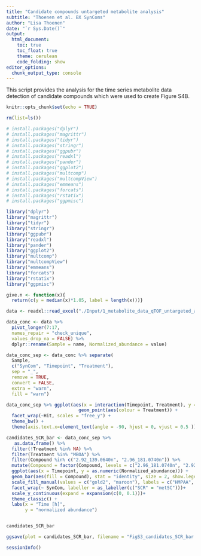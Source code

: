 ---
title: "Candidate compounds untargeted metabolite analysis"
subtitle: "Thoenen et al. BX SynComs"
author: "Lisa Thoenen"
date: "`r Sys.Date()`"
output: 
  html_document:
    toc: true
    toc_float: true
    theme: cerulean
    code_folding: show
editor_options: 
  chunk_output_type: console
---

This script provides the analysis for the time series metabolite data detection of candidate compounds which were used to create Figure S4B. 

```{r setup, include=FALSE}
knitr::opts_chunk$set(echo = TRUE)
```

```{r,include=FALSE}
rm(list=ls())
```

```{r,include=FALSE, warning=FALSE}
# install.packages("dplyr")
# install.packages("magrittr")
# install.packages("tidyr")
# install.packages("stringr")
# install.packages("ggpubr")
# install.packages("readxl")
# install.packages("pander")
# install.packages("ggplot2")
# install.packages("multcomp")
# install.packages("multcompView")
# install.packages("emmeans")
# install.packages("forcats")
# install.packages("rstatix")
# install.packages("ggpmisc")
```

```{r libraries, echo=F, message=F, warning=F}
library("dplyr")
library("magrittr")
library("tidyr")
library("stringr")
library("ggpubr")
library("readxl")
library("pander")
library("ggplot2")
library("multcomp")
library("multcompView")
library("emmeans")
library("forcats")
library("rstatix")
library("ggpmisc")
```

```{r functions, echo=F, message=F}
give.n <- function(x){
  return(c(y = median(x)*1.05, label = length(x)))}
```

```{r, warning=F, echo=F, message=F}
data <- readxl::read_excel("./Input/1_metabolite_data_qTOF_untargeted_analysis.xlsx", sheet = 8)
```

```{r, warning=F, echo=F, message=F}
data_conc <- data %>% 
  pivot_longer(7:17,
  names_repair = "check_unique",
  values_drop_na = FALSE) %>% 
  dplyr::rename(Sample = name, Normalized_abundance = value)

data_conc_sep <- data_conc %>% separate(
  Sample,
  c("SynCom", "Timepoint", "Treatment"),
  sep = "_",
  remove = TRUE,
  convert = FALSE,
  extra = "warn",
  fill = "warn")
```

```{r, warning=F, echo=F, message=F}
data_conc_sep %>% ggplot(aes(x = interaction(Timepoint, Treatment), y = as.numeric(Normalized_abundance))) +
                           geom_point(aes(colour = Treatment)) +
  facet_wrap(~Hit, scales = "free_y") +
  theme_bw() +
  theme(axis.text.x=element_text(angle = -90, hjust = 0, vjust = 0.5 ))
```

```{r, warning=F, echo=F, message=F}
candidates_SCR_bar <- data_conc_sep %>% 
   as.data.frame() %>% 
  filter(!Treatment %in% NA) %>% 
  filter(Treatment %in% "MBOA") %>% 
  filter(Compound %in% c("2.92_139.0640n", "2.96_181.0740n")) %>% 
  mutate(Compound = factor(Compound, levels = c("2.96_181.0740n", "2.92_139.0640n"))) %>% 
  ggplot(aes(x = Timepoint, y = as.numeric(Normalized_abundance))) +
  geom_bar(aes(fill = Compound), stat = "identity", size = 2, show.legend = TRUE) +
  scale_fill_manual(values = c("gold2", "maroon"), labels = c("HMPAA", "AMP")) +
  facet_wrap(~ SynCom, labeller = as_labeller(c("SCR" = "metSC")))+
  scale_y_continuous(expand = expansion(c(0, 0.1)))+
  theme_classic() +
  labs(x = "Time [h]", 
       y = "normalized abundance")


candidates_SCR_bar

ggsave(plot = candidates_SCR_bar, filename = "FigS3_candidates_SCR_bar.svg", path = "../../all_figures", width = 8.8, height = 6, dpi = 300, scale = 1, units = "cm")
```

```{r}
sessionInfo()
```

